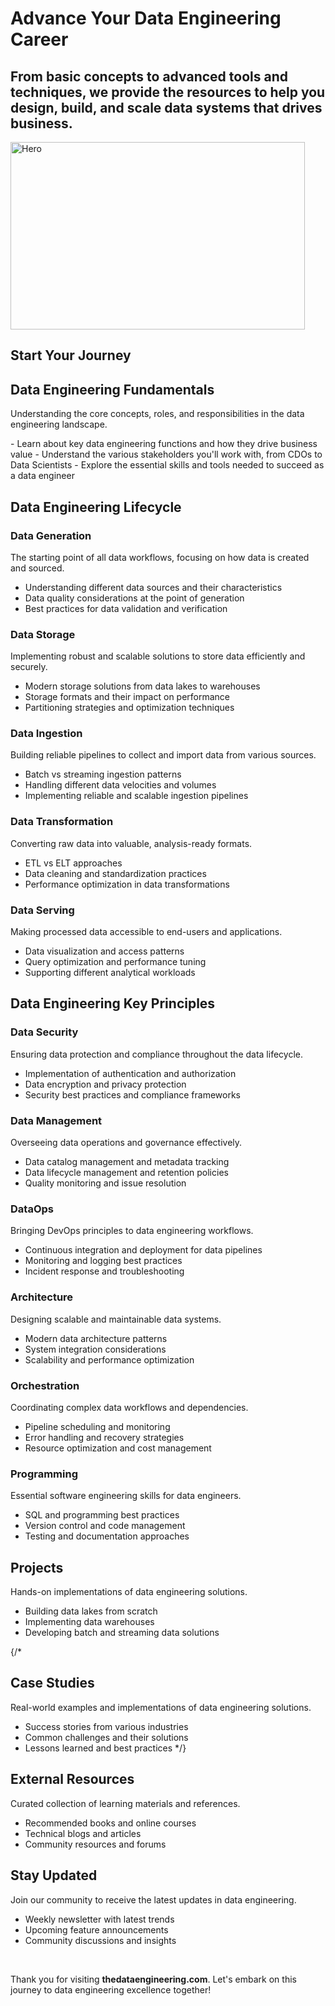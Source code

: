 

<h1 style={{"textAlign": "center", "fontSize": 36, "fontWeight": "bold",marginTop: "20px"}}>
  <Balancer>Advance Your Data Engineering Career</ Balancer>
</h1>

<h2 style={{"textAlign": "center", "fontSize": 20, "fontWeight": "normal",marginTop: "15px"}}>
  <Balancer>From basic concepts to advanced tools and techniques, we provide the resources to help you design, build, and scale data systems that drives business.</Balancer>
</h2>

<div style={{display: "flex",justifyContent: "center",marginTop: "42px"}}>
    <img src="hero.svg" alt="Hero" width="471" height="300" />
</div>

<h2 style={{"textAlign": "center", "fontSize": 18, "fontWeight": "bold",marginTop: "20px"}}>
  Start Your Journey
</h2>

<div style={{display: "flex",justifyContent: "center", marginTop: "15px", marginBottom: "20px"}}>
  <div className="scroll"/>
</div>


## Data Engineering Fundamentals
Understanding the core concepts, roles, and responsibilities in the data engineering landscape.

<Cards num={3}>
  <Cards.Card arrow title="Fundamentals" href="/fundamentals"></Cards.Card>
</Cards>
- Learn about key data engineering functions and how they drive business value
- Understand the various stakeholders you'll work with, from CDOs to Data Scientists
- Explore the essential skills and tools needed to succeed as a data engineer


## Data Engineering Lifecycle

<Steps> 

### Data Generation
The starting point of all data workflows, focusing on how data is created and sourced.

<Cards num={3}>
<Cards.Card arrow title="Generation" href="/generation"/>
</Cards>

- Understanding different data sources and their characteristics
- Data quality considerations at the point of generation
- Best practices for data validation and verification

### Data Storage
Implementing robust and scalable solutions to store data efficiently and securely.

<Cards num={3}>
<Cards.Card arrow title="Storage" href="/storage"/>
</Cards>

- Modern storage solutions from data lakes to warehouses
- Storage formats and their impact on performance
- Partitioning strategies and optimization techniques

### Data Ingestion
Building reliable pipelines to collect and import data from various sources.

<Cards num={3}>
<Cards.Card arrow title="Ingestion" href="/ingestion"/>
</Cards>

- Batch vs streaming ingestion patterns
- Handling different data velocities and volumes
- Implementing reliable and scalable ingestion pipelines

### Data Transformation
Converting raw data into valuable, analysis-ready formats.

<Cards num={3}>
<Cards.Card arrow title="Transformation" href="/transformation"/>
</Cards>

- ETL vs ELT approaches
- Data cleaning and standardization practices
- Performance optimization in data transformations

### Data Serving
Making processed data accessible to end-users and applications.

<Cards num={3}>
<Cards.Card arrow title="Serving" href="/serving"/>
</Cards>

- Data visualization and access patterns
- Query optimization and performance tuning
- Supporting different analytical workloads

</Steps>

## Data Engineering Key Principles

### Data Security
Ensuring data protection and compliance throughout the data lifecycle.

<Cards num={3}>
<Cards.Card arrow title="Security" href="/security"/>
</Cards>

- Implementation of authentication and authorization
- Data encryption and privacy protection
- Security best practices and compliance frameworks

### Data Management
Overseeing data operations and governance effectively.

<Cards num={3}>
<Cards.Card arrow title="Data Management" href="/management"/>
</Cards>

- Data catalog management and metadata tracking
- Data lifecycle management and retention policies
- Quality monitoring and issue resolution

### DataOps
Bringing DevOps principles to data engineering workflows.

<Cards num={3}>
<Cards.Card arrow title="DataOps" href="/dataops"/>
</Cards>

- Continuous integration and deployment for data pipelines
- Monitoring and logging best practices
- Incident response and troubleshooting

### Architecture
Designing scalable and maintainable data systems.

<Cards num={3}>
<Cards.Card arrow title="Architecture" href="/architecture"/>
</Cards>

- Modern data architecture patterns
- System integration considerations
- Scalability and performance optimization

### Orchestration
Coordinating complex data workflows and dependencies.

<Cards num={3}>
<Cards.Card arrow title="Orchestration" href="/orchestration"/>
</Cards>

- Pipeline scheduling and monitoring
- Error handling and recovery strategies
- Resource optimization and cost management

### Programming
Essential software engineering skills for data engineers.

<Cards num={3}>
<Cards.Card arrow title="Programming" href="/programming"/>
</Cards>

- SQL and programming best practices
- Version control and code management
- Testing and documentation approaches


## Projects
Hands-on implementations of data engineering solutions.

<Cards num={3}>
<Cards.Card arrow title="Projects" href="/projects"/>
</Cards>

- Building data lakes from scratch
- Implementing data warehouses
- Developing batch and streaming data solutions

{/*
## Case Studies
Real-world examples and implementations of data engineering solutions.

<Cards num={3}>
<Cards.Card arrow title="Case Studies" href="/casestudy"/>
</Cards>

- Success stories from various industries
- Common challenges and their solutions
- Lessons learned and best practices
*/}

## External Resources
Curated collection of learning materials and references.

<Cards num={3}>
<Cards.Card arrow title="External Resources" href="/resources/external"/>
</Cards>

- Recommended books and online courses
- Technical blogs and articles
- Community resources and forums

## Stay Updated
Join our community to receive the latest updates in data engineering.

<Cards nums={3}>
  <Cards.Card arrow title="Subcribe Here" href="https://tally.so/embed/w5lOWM" target="_blank"/> 
</Cards>

- Weekly newsletter with latest trends
- Upcoming feature announcements
- Community discussions and insights

<br/>

Thank you for visiting **thedataengineering.com**. Let's embark on this journey to data engineering excellence together!